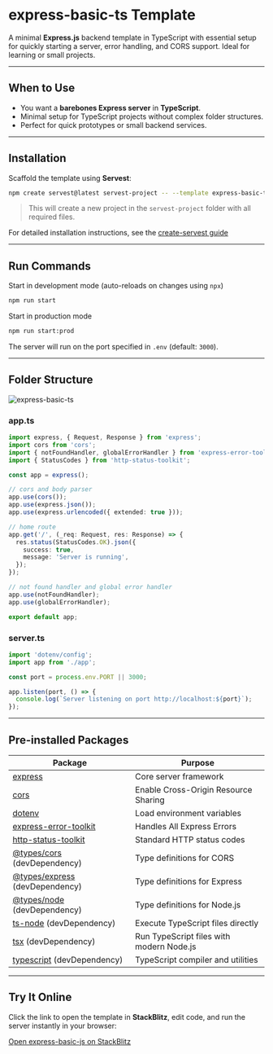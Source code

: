 # express-basic-ts Template

A minimal **Express.js** backend template in TypeScript with essential setup for quickly starting a server, error handling, and CORS support. Ideal for learning or small projects.

---

## When to Use

- You want a **barebones Express server** in **TypeScript**.
- Minimal setup for TypeScript projects without complex folder structures.
- Perfect for quick prototypes or small backend services.

---

## Installation

Scaffold the template using **Servest**:

```bash
npm create servest@latest servest-project -- --template express-basic-ts
```

> This will create a new project in the `servest-project` folder
> with all required files.

For detailed installation instructions, see the [create-servest guide](/guide)

---

## Run Commands

Start in development mode (auto-reloads on changes using `npx`)

```bash
npm run start
```

Start in production mode

```bash
npm run start:prod
```

The server will run on the port specified in `.env` (default: `3000`).

---

## Folder Structure

![express-basic-ts](/images/express-basic-ts.png)

### app.ts

```ts
import express, { Request, Response } from 'express';
import cors from 'cors';
import { notFoundHandler, globalErrorHandler } from 'express-error-toolkit';
import { StatusCodes } from 'http-status-toolkit';

const app = express();

// cors and body parser
app.use(cors());
app.use(express.json());
app.use(express.urlencoded({ extended: true }));

// home route
app.get('/', (_req: Request, res: Response) => {
  res.status(StatusCodes.OK).json({
    success: true,
    message: 'Server is running',
  });
});

// not found handler and global error handler
app.use(notFoundHandler);
app.use(globalErrorHandler);

export default app;
```

### server.ts

```ts
import 'dotenv/config';
import app from './app';

const port = process.env.PORT || 3000;

app.listen(port, () => {
  console.log(`Server listening on port http://localhost:${port}`);
});
```

---

## Pre-installed Packages

| Package                                                                        | Purpose                                  |
| ------------------------------------------------------------------------------ | ---------------------------------------- |
| [express](https://expressjs.com)                                               | Core server framework                    |
| [cors](https://www.npmjs.com/package/cors)                                     | Enable Cross-Origin Resource Sharing     |
| [dotenv](https://www.npmjs.com/package/dotenv)                                 | Load environment variables               |
| [express-error-toolkit](https://www.npmjs.com/package/express-error-toolkit)   | Handles All Express Errors               |
| [http-status-toolkit](https://www.npmjs.com/package/http-status-toolkit)       | Standard HTTP status codes               |
| [@types/cors](https://www.npmjs.com/package/@types/cors) (devDependency)       | Type definitions for CORS                |
| [@types/express](https://www.npmjs.com/package/@types/express) (devDependency) | Type definitions for Express             |
| [@types/node](https://www.npmjs.com/package/@types/node) (devDependency)       | Type definitions for Node.js             |
| [ts-node](https://www.npmjs.com/package/ts-node) (devDependency)               | Execute TypeScript files directly        |
| [tsx](https://www.npmjs.com/package/tsx) (devDependency)                       | Run TypeScript files with modern Node.js |
| [typescript](https://www.npmjs.com/package/typescript) (devDependency)         | TypeScript compiler and utilities        |

---

## Try It Online

Click the link to open the template in **StackBlitz**, edit code, and run the server instantly in your browser:

[Open express-basic-js on StackBlitz](https://stackblitz.com/github/dev-rashedin/servest/tree/main/packages/create-servest/templates/express/express-basic-ts?file=app.js)
